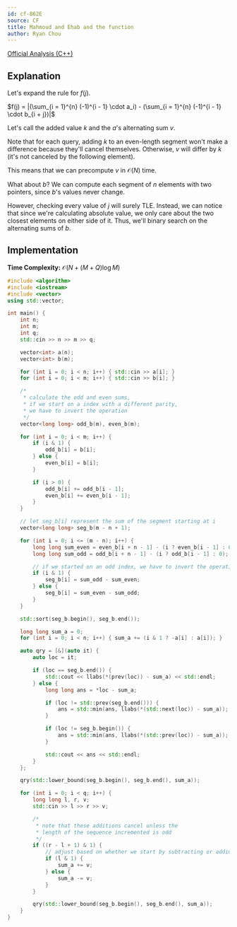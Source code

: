 ```yaml
---
id: cf-862E
source: CF
title: Mahmoud and Ehab and the function
author: Ryan Chou
---
```

 
[Official Analysis (C++)](https://codeforces.com/blog/entry/54590)

## Explanation

Let's expand the rule for $f(j)$.

$f(j) = |(\sum_{i = 1}^{n} (-1)^{i - 1} \cdot a_i) - (\sum_{i = 1}^{n} (-1)^{i - 1} \cdot b_{i + j})|$

Let's call the added value $k$ and the $a$'s alternating sum $v$.

Note that for each query, adding $k$ to an even-length segment won't make a difference because they'll cancel themselves. Otherwise, $v$ will differ by $k$ (it's not canceled by the following element).

This means that we can precompute $v$ in $\mathcal{O}(N)$ time.

What about $b$? We can compute each segment of $n$ elements with two pointers, since $b$'s values never change.

However, checking every value of $j$ will surely TLE. Instead, we can notice that since we're calculating absolute value, we only care about the two closest elements on either side of it. Thus, we'll binary search on the alternating sums of $b$.

## Implementation

**Time Complexity:** $\mathcal{O}(N + (M + Q)\log M)$

<LanguageSection>
<CPPSection>

```cpp
#include <algorithm>
#include <iostream>
#include <vector>
using std::vector;

int main() {
	int n;
	int m;
	int q;
	std::cin >> n >> m >> q;

	vector<int> a(n);
	vector<int> b(m);

	for (int i = 0; i < n; i++) { std::cin >> a[i]; }
	for (int i = 0; i < m; i++) { std::cin >> b[i]; }

	/*
	 * calculate the odd and even sums,
	 * if we start on a index with a different parity,
	 * we have to invert the operation
	 */
	vector<long long> odd_b(m), even_b(m);

	for (int i = 0; i < m; i++) {
		if (i & 1) {
			odd_b[i] = b[i];
		} else {
			even_b[i] = b[i];
		}

		if (i > 0) {
			odd_b[i] += odd_b[i - 1];
			even_b[i] += even_b[i - 1];
		}
	}

	// let seg_b[i] represent the sum of the segment starting at i
	vector<long long> seg_b(m - n + 1);

	for (int i = 0; i <= (m - n); i++) {
		long long sum_even = even_b[i + n - 1] - (i ? even_b[i - 1] : 0);
		long long sum_odd = odd_b[i + n - 1] - (i ? odd_b[i - 1] : 0);

		// if we started on an odd index, we have to invert the operations
		if (i & 1) {
			seg_b[i] = sum_odd - sum_even;
		} else {
			seg_b[i] = sum_even - sum_odd;
		}
	}

	std::sort(seg_b.begin(), seg_b.end());

	long long sum_a = 0;
	for (int i = 0; i < n; i++) { sum_a += (i & 1 ? -a[i] : a[i]); }

	auto qry = [&](auto it) {
		auto loc = it;

		if (loc == seg_b.end()) {
			std::cout << llabs(*(prev(loc)) - sum_a) << std::endl;
		} else {
			long long ans = *loc - sum_a;

			if (loc != std::prev(seg_b.end())) {
				ans = std::min(ans, llabs(*(std::next(loc)) - sum_a));
			}

			if (loc != seg_b.begin()) {
				ans = std::min(ans, llabs(*(std::prev(loc)) - sum_a));
			}

			std::cout << ans << std::endl;
		}
	};

	qry(std::lower_bound(seg_b.begin(), seg_b.end(), sum_a));

	for (int i = 0; i < q; i++) {
		long long l, r, v;
		std::cin >> l >> r >> v;

		/*
		 * note that these additions cancel unless the
		 * length of the sequence incremented is odd
		 */
		if ((r - l + 1) & 1) {
			// adjust based on whether we start by subtracting or adding
			if (l & 1) {
				sum_a += v;
			} else {
				sum_a -= v;
			}
		}

		qry(std::lower_bound(seg_b.begin(), seg_b.end(), sum_a));
	}
}
```
</CPPSection>
</LanguageSection>
